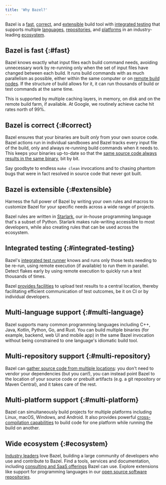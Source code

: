 ```yaml
---
title: 'Why Bazel?'
---
```


Bazel is a [fast](#fast), [correct](#correct), and [extensible](#extensible)
build tool with [integrated testing](#integrated-testing) that supports multiple
[languages](#multi-language), [repositories](#multi-repository), and
[platforms](#multi-platform) in an industry-leading [ecosystem](#ecosystem).

## Bazel is fast {:#fast}

Bazel knows exactly what input files each build command needs, avoiding
unnecessary work by re-running only when the set of input files have
changed between each build.
It runs build commands with as much parallelism as possible, either within the
same computer or on [remote build nodes](/versions/8.4.0/remote/rbe). If the structure of build
allows for it, it can run thousands of build or test commands at the same time.

This is supported by multiple caching layers, in memory, on disk and on the
remote build farm, if available. At Google, we routinely achieve cache hit rates
north of 99%.

## Bazel is correct {:#correct}

Bazel ensures that your binaries are built *only* from your own
source code. Bazel actions run in individual sandboxes and Bazel tracks
every input file of the build, only and always re-running build
commands when it needs to. This keeps your binaries up-to-date so that the
[same source code always results in the same binary](/versions/8.4.0/basics/hermeticity), bit
by bit.

Say goodbyte to endless `make clean` invocations and to chasing phantom bugs
that were in fact resolved in source code that never got built.

## Bazel is extensible {:#extensible}

Harness the full power of Bazel by writing your own rules and macros to
customize Bazel for your specific needs across a wide range of projects.

Bazel rules are written in [Starlark](/versions/8.4.0/rules/language), our
in-house programming language that's a subset of Python. Starlark makes
rule-writing accessible to most developers, while also creating rules that can
be used across the ecosystem.

## Integrated testing {:#integrated-testing}

Bazel's [integrated test runner](/versions/8.4.0/docs/user-manual#running-tests)
knows and runs only those tests needing to be re-run, using remote execution
(if available) to run them in parallel. Detect flakes early by using remote
execution to quickly run a test thousands of times.

Bazel [provides facilities](/versions/8.4.0/remote/bep) to upload test results to a central
location, thereby facilitating efficient communication of test outcomes, be it
on CI or by individual developers.

## Multi-language support {:#multi-language}

Bazel supports many common programming languages including C++, Java,
Kotlin, Python, Go, and Rust. You can build multiple binaries (for example,
backend, web UI and mobile app) in the same Bazel invocation without being
constrained to one language's idiomatic build tool.

## Multi-repository support {:#multi-repository}

Bazel can [gather source code from multiple locations](/versions/8.4.0/external/overview): you
don't need to vendor your dependencies (but you can!), you can instead point
Bazel to the location of your source code or prebuilt artifacts (e.g. a git
repository or Maven Central), and it takes care of the rest.

## Multi-platform support {:#multi-platform}

Bazel can simultaneously build projects for multiple platforms including Linux,
macOS, Windows, and Android. It also provides powerful
[cross-compilation capabilities](/versions/8.4.0/extending/platforms) to build code for one
platform while running the build on another.

## Wide ecosystem {:#ecosystem}

[Industry leaders](/versions/8.4.0/community/users) love Bazel, building a large
community of developers who use and contribute to Bazel. Find a tools, services
and documentation, including [consulting and SaaS offerings](/versions/8.4.0/community/experts)
Bazel can use. Explore extensions like support for programming languages in
our [open source software repositories](/versions/8.4.0/rules).